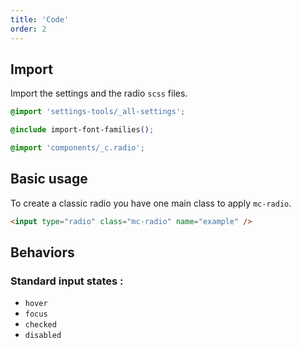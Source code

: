 ```yaml
---
title: 'Code'
order: 2
---
```


## Import

Import the settings and the radio `scss` files.

```css
@import 'settings-tools/_all-settings';

@include import-font-families();

@import 'components/_c.radio';
```

## Basic usage

To create a classic radio you have one main class to apply `mc-radio`.

```html
<input type="radio" class="mc-radio" name="example" />
```

<Preview path="radio-default" />

## Behaviors

### Standard input states :

- `hover`
- `focus`
- `checked`
- `disabled`

<Preview path="radio-state" />
